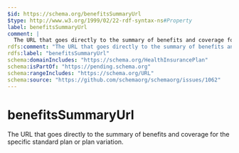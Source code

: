 ```yaml
---
$id: https://schema.org/benefitsSummaryUrl
$type: http://www.w3.org/1999/02/22-rdf-syntax-ns#Property
label: benefitsSummaryUrl
comment: |
  The URL that goes directly to the summary of benefits and coverage for the specific standard plan or plan variation.
rdfs:comment: "The URL that goes directly to the summary of benefits and coverage for the specific standard plan or plan variation."
rdfs:label: "benefitsSummaryUrl"
schema:domainIncludes: "https://schema.org/HealthInsurancePlan"
schema:isPartOf: "https://pending.schema.org"
schema:rangeIncludes: "https://schema.org/URL"
schema:source: "https://github.com/schemaorg/schemaorg/issues/1062"
---
```


# benefitsSummaryUrl

The URL that goes directly to the summary of benefits and coverage for the specific standard plan or plan variation.


